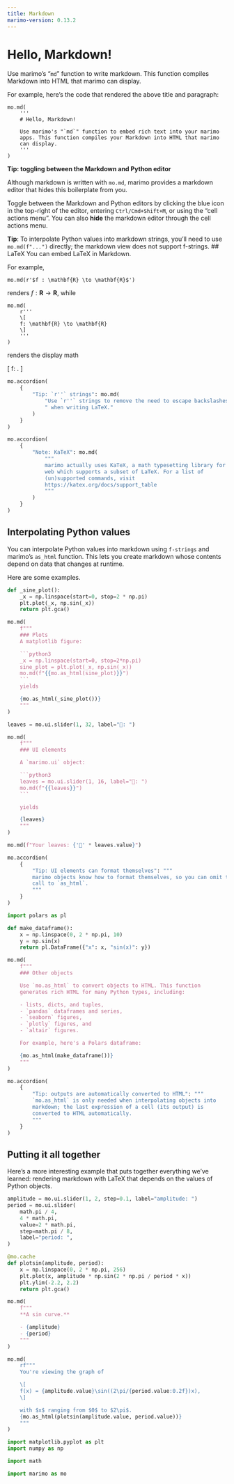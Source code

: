 ```yaml
---
title: Markdown
marimo-version: 0.13.2
---
```


# Hello, Markdown!

Use marimo's "`md`" function to write markdown. This function compiles Markdown into HTML that marimo can display.

For example, here's the code that rendered the above title and
paragraph:

```python3
mo.md(
    '''
    # Hello, Markdown!

    Use marimo's "`md`" function to embed rich text into your marimo
    apps. This function compiles your Markdown into HTML that marimo
    can display.
    '''
)
```
<!---->
**Tip: toggling between the Markdown and Python editor**

Although markdown is written with `mo.md`, marimo provides a markdown editor
that hides this boilerplate from you.

Toggle between the Markdown and Python
editors by clicking the blue icon in the top-right of the editor,
entering `Ctrl/Cmd+Shift+M`, or using the "cell actions menu". You can
also **hide** the markdown editor through the cell actions menu.

**Tip**: To interpolate Python values into markdown strings, you'll
need to use `mo.md(f"...")` directly; the markdown view does not support
f-strings.
<!---->
## LaTeX
You can embed LaTeX in Markdown.

For example,

```python3
mo.md(r'$f : \mathbf{R} \to \mathbf{R}$')
```

renders $f : \mathbf{R} \to \mathbf{R}$, while

```python3
mo.md(
    r'''
    \[
    f: \mathbf{R} \to \mathbf{R}
    \]
    '''
)
```

renders the display math

\[
f: \mathbf{R} \to \mathbf{R}.
\]

```python {.marimo hide_code="true"}
mo.accordion(
    {
        "Tip: `r''` strings": mo.md(
            "Use `r''` strings to remove the need to escape backslashes"
            " when writing LaTeX."
        )
    }
)
```

```python {.marimo hide_code="true"}
mo.accordion(
    {
        "Note: KaTeX": mo.md(
            """
            marimo actually uses KaTeX, a math typesetting library for the
            web which supports a subset of LaTeX. For a list of
            (un)supported commands, visit
            https://katex.org/docs/support_table
            """
        )
    }
)
```

## Interpolating Python values

You can interpolate Python values into markdown using
`f-strings` and marimo's ` as_html` function. This lets you create
markdown whose contents depend on data that changes at runtime.

Here are some examples.

````python {.marimo}
def _sine_plot():
    _x = np.linspace(start=0, stop=2 * np.pi)
    plt.plot(_x, np.sin(_x))
    return plt.gca()

mo.md(
    f"""
    ### Plots
    A matplotlib figure:

    ```python3
    _x = np.linspace(start=0, stop=2*np.pi)
    sine_plot = plt.plot(_x, np.sin(_x))
    mo.md(f"{{mo.as_html(sine_plot)}}")
    ```
    yields

    {mo.as_html(_sine_plot())}
    """
)
````

````python {.marimo}
leaves = mo.ui.slider(1, 32, label="🍃: ")

mo.md(
    f"""
    ### UI elements

    A `marimo.ui` object:

    ```python3
    leaves = mo.ui.slider(1, 16, label="🍃: ")
    mo.md(f"{{leaves}}")
    ```

    yields

    {leaves}
    """
)
````

```python {.marimo}
mo.md(f"Your leaves: {'🍃' * leaves.value}")
```

```python {.marimo hide_code="true"}
mo.accordion(
    {
        "Tip: UI elements can format themselves": """
        marimo objects know how to format themselves, so you can omit the
        call to `as_html`.
        """
    }
)
```

```python {.marimo}
import polars as pl

def make_dataframe():
    x = np.linspace(0, 2 * np.pi, 10)
    y = np.sin(x)
    return pl.DataFrame({"x": x, "sin(x)": y})

mo.md(
    f"""
    ### Other objects

    Use `mo.as_html` to convert objects to HTML. This function
    generates rich HTML for many Python types, including:

    - lists, dicts, and tuples,
    - `pandas` dataframes and series,
    - `seaborn` figures,
    - `plotly` figures, and
    - `altair` figures.

    For example, here's a Polars dataframe:

    {mo.as_html(make_dataframe())}
    """
)
```

```python {.marimo hide_code="true"}
mo.accordion(
    {
        "Tip: outputs are automatically converted to HTML": """
        `mo.as_html` is only needed when interpolating objects into
        markdown; the last expression of a cell (its output) is
        converted to HTML automatically.
        """
    }
)
```

## Putting it all together

Here's a more interesting example that puts together
everything we've learned: rendering markdown with LaTeX that depends on
the values of Python objects.

```python {.marimo}
amplitude = mo.ui.slider(1, 2, step=0.1, label="amplitude: ")
period = mo.ui.slider(
    math.pi / 4,
    4 * math.pi,
    value=2 * math.pi,
    step=math.pi / 8,
    label="period: ",
)
```

```python {.marimo}
@mo.cache
def plotsin(amplitude, period):
    x = np.linspace(0, 2 * np.pi, 256)
    plt.plot(x, amplitude * np.sin(2 * np.pi / period * x))
    plt.ylim(-2.2, 2.2)
    return plt.gca()
```

```python {.marimo}
mo.md(
    f"""
    **A sin curve.**

    - {amplitude}
    - {period}
    """
)
```

```python {.marimo}
mo.md(
    rf"""
    You're viewing the graph of

    \[
    f(x) = {amplitude.value}\sin((2\pi/{period.value:0.2f})x),
    \]

    with $x$ ranging from $0$ to $2\pi$.
    {mo.as_html(plotsin(amplitude.value, period.value))}
    """
)
```

```python {.marimo hide_code="true"}
import matplotlib.pyplot as plt
import numpy as np
```

```python {.marimo hide_code="true"}
import math

import marimo as mo
```